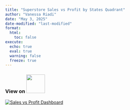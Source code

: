 ```yaml
---
title: "Superstore Sales vs Profit by States Quadrant"
author: "Vanessa Riadi"
date: "May 3, 2025"
date-modified: "last-modified"
format:
  html:
    toc: false
execute: 
  echo: true
  eval: true
  warning: false
  freeze: true
---
```


### View on [![](/images/Tableau-Logo.jpg){height="60"}](https://public.tableau.com/app/profile/vanessa.riadi/viz/In-class_Ex03_17462579897060/SalesvsProfitDashboard){target="_blank"}

``` {=html}
<div class='tableauPlaceholder' id='viz1746296178478' style='position: relative; transform: scale(1); transform-origin: top left;'><noscript><a href='#'><img alt='Sales vs Profit Dashboard ' src='https:&#47;&#47;public.tableau.com&#47;static&#47;images&#47;In&#47;In-class_Ex03_17462579897060&#47;SalesvsProfitDashboard&#47;1_rss.png' style='border: none' /></a></noscript><object class='tableauViz'  style='display:none;'><param name='host_url' value='https%3A%2F%2Fpublic.tableau.com%2F' /> <param name='embed_code_version' value='3' /> <param name='site_root' value='' /><param name='name' value='In-class_Ex03_17462579897060&#47;SalesvsProfitDashboard' /><param name='tabs' value='no' /><param name='toolbar' value='yes' /><param name='static_image' value='https:&#47;&#47;public.tableau.com&#47;static&#47;images&#47;In&#47;In-class_Ex03_17462579897060&#47;SalesvsProfitDashboard&#47;1.png' /> <param name='animate_transition' value='yes' /><param name='display_static_image' value='yes' /><param name='display_spinner' value='yes' /><param name='display_overlay' value='yes' /><param name='display_count' value='yes' /><param name='language' value='en-GB' /></object></div>                <script type='text/javascript'>                    var divElement = document.getElementById('viz1746296178478');                    var vizElement = divElement.getElementsByTagName('object')[0];                    if ( divElement.offsetWidth > 800 ) { vizElement.style.width='1000px';vizElement.style.height='827px';} else if ( divElement.offsetWidth > 500 ) { vizElement.style.width='1000px';vizElement.style.height='827px';} else { vizElement.style.width='100%';vizElement.style.height='727px';}                     var scriptElement = document.createElement('script');                    scriptElement.src = 'https://public.tableau.com/javascripts/api/viz_v1.js';                    vizElement.parentNode.insertBefore(scriptElement, vizElement);                </script>
```
